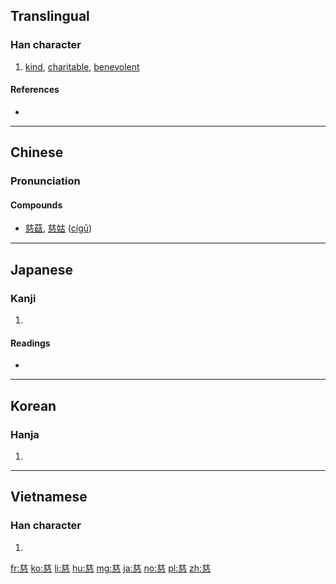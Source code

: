 ==Translingual==

===Han character===
{{Han char|rn=61|rad=心|as=10|sn=14|four=80333|canj=TVIP|ids=⿱兹心}}

# [[kind]], [[charitable]], [[benevolent]]

====References====
* {{Han ref|kx=0397.250|dkj=10980|dj=0736.190|hdz=42324.030|uh=6148|ud=24904|bh=B74F|bd=46927}}

----

==Chinese==
{{zh-forms}}

===Pronunciation===
{{zh-pron
|m=cí
|c=ci4
|h=pfs=chhṳ̀
|mc=y
|oc=y
|ma=
|cat=a
}}

====Compounds====
* [[慈菇]], [[慈姑]] ([[cígū]])

----

==Japanese==

===Kanji===
{{ja-kanji|grade=c|rs=心10}}

# {{defn|lang=ja|sort=心10}}

====Readings====
* {{ja-readings|goon=[[じ]] (ji)|kanon=[[し]] (shi)|kun=[[いつくしむ]] (itsukushimu), [[いつくしみ]] (itsukushimi)}}

----

==Korean==

===Hanja===
{{ko-hanja|hangeul=[[자]]|eumhun=|rv=ja|mr=cha|y=ca}}

# {{defn|lang=ko|sort=心10}}

----

==Vietnamese==

===Han character===
{{vi-hantu|[[từ]]|rs=心10}}

# {{defn|lang=vi|sort=心10}}

[[fr:慈]]
[[ko:慈]]
[[li:慈]]
[[hu:慈]]
[[mg:慈]]
[[ja:慈]]
[[no:慈]]
[[pl:慈]]
[[zh:慈]]